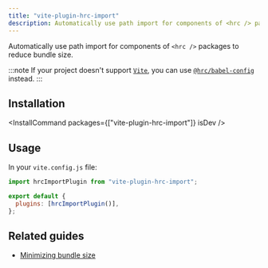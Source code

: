 ```yaml
---
title: "vite-plugin-hrc-import"
description: Automatically use path import for components of <hrc /> packages to reduce bundle size
---
```



Automatically use path import for components of `<hrc />` packages to reduce bundle size.

:::note
If your project doesn't support [`Vite`](https://vitejs.dev/), you can use
[`@hrc/babel-config`](/hrc/packages/babel-config) instead.
:::

## Installation

<InstallCommand packages={["vite-plugin-hrc-import"]} isDev />

## Usage

In your `vite.config.js` file:

```js
import hrcImportPlugin from "vite-plugin-hrc-import";

export default {
  plugins: [hrcImportPlugin()],
};
```

## Related guides

- [Minimizing bundle size](/hrc/guides/minimizing-bundle-size)
